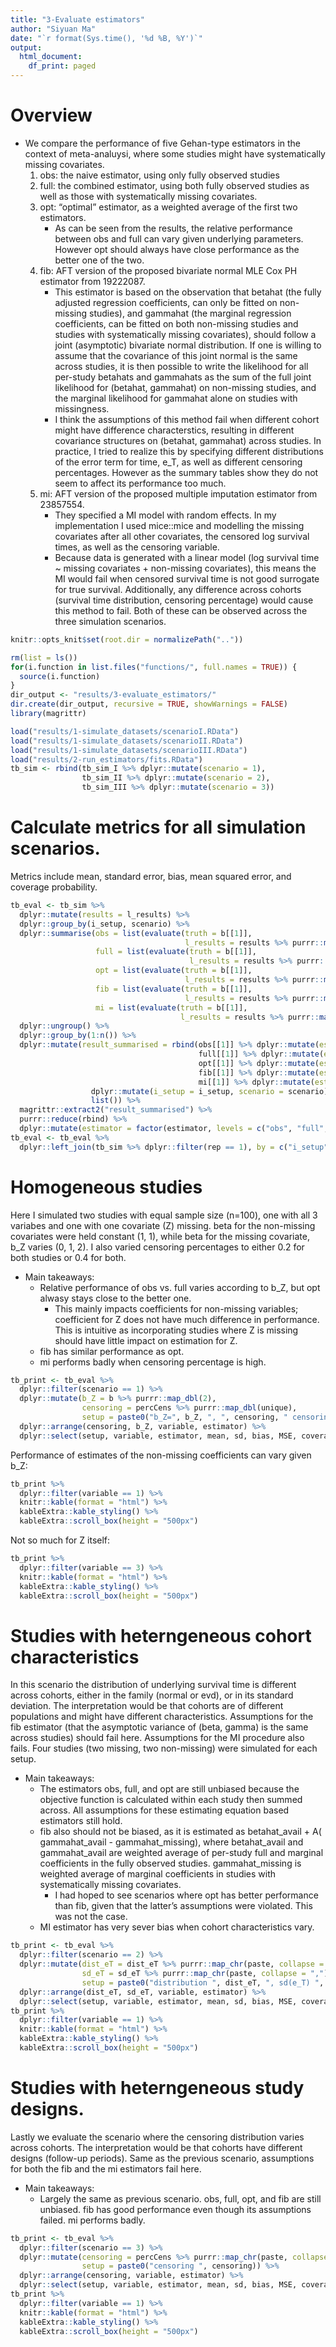 ```yaml
---
title: "3-Evaluate estimators"
author: "Siyuan Ma"
date: "`r format(Sys.time(), '%d %B, %Y')`"
output:
  html_document:
    df_print: paged
---
```

# Overview
- We compare the performance of five Gehan-type estimators in the context of meta-analuysi, where some studies might have systematically missing covariates.
  1. obs: the naive estimator, using only fully observed studies
  2. full: the combined estimator, using both fully observed studies as well as those with systematically missing covariates.
  3. opt: "optimal" estimator, as a weighted average of the first two estimators.
      - As can be seen from the results, the relative performance between obs and full can vary given underlying parameters. However opt should always have close performance as the better one of the two.
  4. fib: AFT version of the proposed bivariate normal MLE Cox PH estimator from 19222087.
      - This estimator is based on the observation that betahat (the fully adjusted regression coefficients, can only be fitted on non-missing studies), and gammahat (the marginal regression coefficients, can be fitted on both non-missing studies and studies with systematically missing covariates), should follow a joint (asymptotic) bivariate normal distribution. If one is willing to assume that the covariance of this joint normal is the same across studies, it is then possible to write the likelihood for all per-study betahats and gammahats as the sum of the full joint likelihood for (betahat, gammahat) on non-missing studies, and the marginal likelihood for gammahat alone on studies with missingness. 
      - I think the assumptions of this method fail when different cohort might have difference characterstics, resulting in different covariance structures on (betahat, gammahat) across studies. In practice, I tried to realize this by specifying different distributions of the error term for time, e_T, as well as different censoring percentages. However as the summary tables show they do not seem to affect its performance too much.
  5. mi: AFT version of the proposed multiple imputation estimator from 23857554.
      - They specified a MI model with random effects. In my implementation I used mice::mice and modelling the missing covariates after all other covariates, the censored log survival times, as well as the censoring variable.
      - Because data is generated with a linear model (log survival time ~ missing covariates + non-missing covariates), this means the MI would fail when censored survival time is not good surrogate for true survival. Additionally, any difference across cohorts (survival time distribution, censoring percentage) would cause this method to fail. Both of these can be observed across the three simulation scenarios.

```r
knitr::opts_knit$set(root.dir = normalizePath(".."))
```
```r
rm(list = ls())
for(i.function in list.files("functions/", full.names = TRUE)) {
  source(i.function)
}
dir_output <- "results/3-evaluate_estimators/"
dir.create(dir_output, recursive = TRUE, showWarnings = FALSE)
library(magrittr)
```
```r
load("results/1-simulate_datasets/scenarioI.RData")
load("results/1-simulate_datasets/scenarioII.RData")
load("results/1-simulate_datasets/scenarioIII.RData")
load("results/2-run_estimators/fits.RData")
tb_sim <- rbind(tb_sim_I %>% dplyr::mutate(scenario = 1),
                tb_sim_II %>% dplyr::mutate(scenario = 2),
                tb_sim_III %>% dplyr::mutate(scenario = 3))
```

# Calculate metrics for all simulation scenarios.
Metrics include mean, standard error, bias, mean squared error, and coverage probability.

```r
tb_eval <- tb_sim %>% 
  dplyr::mutate(results = l_results) %>% 
  dplyr::group_by(i_setup, scenario) %>% 
  dplyr::summarise(obs = list(evaluate(truth = b[[1]],
                                       l_results = results %>% purrr::map("obs"))),
                   full = list(evaluate(truth = b[[1]],
                                        l_results = results %>% purrr::map("full"))),
                   opt = list(evaluate(truth = b[[1]],
                                       l_results = results %>% purrr::map("opt"))),
                   fib = list(evaluate(truth = b[[1]],
                                       l_results = results %>% purrr::map("fib"))),
                   mi = list(evaluate(truth = b[[1]],
                                      l_results = results %>% purrr::map("mi")))) %>% 
  dplyr::ungroup() %>% 
  dplyr::group_by(1:n()) %>% 
  dplyr::mutate(result_summarised = rbind(obs[[1]] %>% dplyr::mutate(estimator = "obs"),
                                          full[[1]] %>% dplyr::mutate(estimator = "full"),
                                          opt[[1]] %>% dplyr::mutate(estimator = "opt"),
                                          fib[[1]] %>% dplyr::mutate(estimator = "fib"),
                                          mi[[1]] %>% dplyr::mutate(estimator = "mi")) %>% 
                  dplyr::mutate(i_setup = i_setup, scenario = scenario) %>% 
                  list()) %>% 
  magrittr::extract2("result_summarised") %>% 
  purrr::reduce(rbind) %>% 
  dplyr::mutate(estimator = factor(estimator, levels = c("obs", "full", "opt", "fib", "mi")))
tb_eval <- tb_eval %>% 
  dplyr::left_join(tb_sim %>% dplyr::filter(rep == 1), by = c("i_setup", "scenario"))
```

# Homogeneous studies
Here I simulated two studies with equal sample size (n=100), one with all 3 variabes and one with one covariate (Z) missing. beta for the non-missing covariates were held constant (1, 1), while beta for the missing covariate, b_Z varies (0, 1, 2). I also varied censoring percentages to either 0.2 for both studies or 0.4 for both.

- Main takeaways:
  - Relative performance of obs vs. full varies according to b_Z, but opt alwasy stays close to the better one.
      - This mainly impacts coefficients for non-missing variables; coefficient for Z does not have much difference in performance. This is intuitive as incorporating studies where Z is missing should have little impact on estimation for Z.
  - fib has similar performance as opt.
  - mi performs badly when censoring percentage is high.
  
```r
tb_print <- tb_eval %>% 
  dplyr::filter(scenario == 1) %>% 
  dplyr::mutate(b_Z = b %>% purrr::map_dbl(2), 
                censoring = percCens %>% purrr::map_dbl(unique),
                setup = paste0("b_Z=", b_Z, ", ", censoring, " censoring")) %>% 
  dplyr::arrange(censoring, b_Z, variable, estimator) %>% 
  dplyr::select(setup, variable, estimator, mean, sd, bias, MSE, coverage)
```

Performance of estimates of the non-missing coefficients can vary given b_Z:

```r
tb_print %>% 
  dplyr::filter(variable == 1) %>% 
  knitr::kable(format = "html") %>% 
  kableExtra::kable_styling() %>% 
  kableExtra::scroll_box(height = "500px")
```

Not so much for Z itself:

```r
tb_print %>% 
  dplyr::filter(variable == 3) %>% 
  knitr::kable(format = "html") %>% 
  kableExtra::kable_styling() %>% 
  kableExtra::scroll_box(height = "500px")
```

# Studies with heterngeneous cohort characteristics
In this scenario the distribution of underlying survival time is different across cohorts, either in the family (normal or evd), or in its standard deviation. The interpretation would be that cohorts are of different populations and might have different characteristics. Assumptions for the fib estimator (that the asymptotic variance of (beta, gamma) is the same across studies) should fail here. Assumptions for the MI procedure also fails. Four studies (two missing, two non-missing) were simulated for each setup.

- Main takeaways:
  - The estimators obs, full, and opt are still unbiased because the objective function is calculated within each study then summed across. All assumptions for these estimating equation based estimators still hold.
  - fib also should not be biased, as it is estimated as betahat_avail + A( gammahat_avail - gammahat_missing), where betahat_avail and gammahat_avail are weighted average of per-study full and marginal coefficients in the fully observed studies. gammahat_missing is weighted average of marginal coefficients in studies with systematically missing covariates. 
      - I had hoped to see scenarios where opt has better performance than fib, given that the latter's assumptions were violated. This was not the case.
  - MI estimator has very sever bias when cohort characteristics vary.

```r
tb_print <- tb_eval %>% 
  dplyr::filter(scenario == 2) %>%
  dplyr::mutate(dist_eT = dist_eT %>% purrr::map_chr(paste, collapse = ","), 
                sd_eT = sd_eT %>% purrr::map_chr(paste, collapse = ","),
                setup = paste0("distribution ", dist_eT, ", sd(e_T) ", sd_eT)) %>% 
  dplyr::arrange(dist_eT, sd_eT, variable, estimator) %>% 
  dplyr::select(setup, variable, estimator, mean, sd, bias, MSE, coverage)
tb_print %>% 
  dplyr::filter(variable == 1) %>% 
  knitr::kable(format = "html") %>% 
  kableExtra::kable_styling() %>% 
  kableExtra::scroll_box(height = "500px")
```

# Studies with heterngeneous study designs.
Lastly we evaluate the scenario where the censoring distribution varies across cohorts. The interpretation would be that cohorts have different designs (follow-up periods). Same as the previous scenario, assumptions for both the fib and the mi estimators fail here. 

- Main takeaways:
  - Largely the same as previous scenario. obs, full, opt, and fib are still unbiased. fib has good performance even though its assumptions failed. mi performs badly.

```r
tb_print <- tb_eval %>% 
  dplyr::filter(scenario == 3) %>%
  dplyr::mutate(censoring = percCens %>% purrr::map_chr(paste, collapse = ","), 
                setup = paste0("censoring ", censoring)) %>% 
  dplyr::arrange(censoring, variable, estimator) %>% 
  dplyr::select(setup, variable, estimator, mean, sd, bias, MSE, coverage)
tb_print %>% 
  dplyr::filter(variable == 1) %>% 
  knitr::kable(format = "html") %>% 
  kableExtra::kable_styling() %>% 
  kableExtra::scroll_box(height = "500px")
```